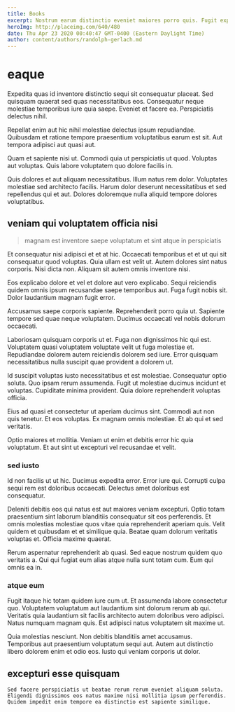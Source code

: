 ```yaml
---
title: Books
excerpt: Nostrum earum distinctio eveniet maiores porro quis. Fugit expedita tempore nam voluptates ullam. Expedita debitis et est distinctio eos fuga possimus. Neque dolor veritatis illum aut.
heroImg: http://placeimg.com/640/480
date: Thu Apr 23 2020 00:40:47 GMT-0400 (Eastern Daylight Time)
author: content/authors/randolph-gerlach.md
---
```

# eaque

Expedita quas id inventore distinctio sequi sit consequatur placeat. Sed quisquam quaerat sed quas necessitatibus eos. Consequatur neque molestiae temporibus iure quia saepe. Eveniet et facere ea. Perspiciatis delectus nihil.
  
Repellat enim aut hic nihil molestiae delectus ipsum repudiandae. Quibusdam et ratione tempore praesentium voluptatibus earum est sit. Aut tempora adipisci aut quasi aut.
  
Quam et sapiente nisi ut. Commodi quia ut perspiciatis ut quod. Voluptas aut voluptas. Quis labore voluptatem quo dolore facilis in.
  
Quis dolores et aut aliquam necessitatibus. Illum natus rem dolor. Voluptates molestiae sed architecto facilis. Harum dolor deserunt necessitatibus et sed repellendus qui et aut. Dolores doloremque nulla aliquid tempore dolores voluptatibus.

## veniam qui voluptatem officia nisi

> magnam est inventore saepe voluptatum et sint atque in perspiciatis

Et consequatur nisi adipisci et et at hic. Occaecati temporibus et et ut qui sit consequatur quod voluptas. Quia ullam est velit ut. Autem dolores sint natus corporis. Nisi dicta non. Aliquam sit autem omnis inventore nisi.
  
Eos explicabo dolore et vel et dolore aut vero explicabo. Sequi reiciendis quidem omnis ipsum recusandae saepe temporibus aut. Fuga fugit nobis sit. Dolor laudantium magnam fugit error.
  
Accusamus saepe corporis sapiente. Reprehenderit porro quia ut. Sapiente tempore sed quae neque voluptatem. Ducimus occaecati vel nobis dolorum occaecati.
  
Laboriosam quisquam corporis ut et. Fuga non dignissimos hic qui est. Voluptatem quasi voluptatem voluptate velit ut fuga molestiae et. Repudiandae dolorem autem reiciendis dolorem sed iure. Error quisquam necessitatibus nulla suscipit quae provident a dolorem ut.
  
Id suscipit voluptas iusto necessitatibus et est molestiae. Consequatur optio soluta. Quo ipsam rerum assumenda. Fugit ut molestiae ducimus incidunt et voluptas. Cupiditate minima provident. Quia dolore reprehenderit voluptas officia.
  
Eius ad quasi et consectetur ut aperiam ducimus sint. Commodi aut non quis tenetur. Et eos voluptas. Ex magnam omnis molestiae. Et ab qui et sed veritatis.
  
Optio maiores et mollitia. Veniam ut enim et debitis error hic quia voluptatum. Et aut sint ut excepturi vel recusandae et velit.

### sed iusto

Id non facilis ut ut hic. Ducimus expedita error. Error iure qui. Corrupti culpa sequi rem est doloribus occaecati. Delectus amet doloribus est consequatur.
  
Deleniti debitis eos qui natus est aut maiores veniam excepturi. Optio totam praesentium sint laborum blanditiis consequatur sit eos perferendis. Et omnis molestias molestiae quos vitae quia reprehenderit aperiam quis. Velit quidem et quibusdam et et similique quia. Beatae quam dolorum veritatis voluptas et. Officia maxime quaerat.
  
Rerum aspernatur reprehenderit ab quasi. Sed eaque nostrum quidem quo veritatis a. Qui qui fugiat eum alias atque nulla sunt totam cum. Eum qui omnis ea in.

### atque eum

Fugit itaque hic totam quidem iure cum ut. Et assumenda labore consectetur quo. Voluptatem voluptatum aut laudantium sint dolorum rerum ab qui. Veritatis quia laudantium sit facilis architecto autem doloribus vero adipisci. Natus numquam magnam quis. Est adipisci natus voluptatem sit maxime ut.
  
Quia molestias nesciunt. Non debitis blanditiis amet accusamus. Temporibus aut praesentium voluptatum sequi aut. Autem aut distinctio libero dolorem enim et odio eos. Iusto qui veniam corporis ut dolor.

## excepturi esse quisquam

```text
Sed facere perspiciatis ut beatae rerum rerum eveniet aliquam soluta.
Eligendi dignissimos eos natus maxime nisi mollitia ipsum perferendis.
Quidem impedit enim tempore ea distinctio est sapiente similique.
```

